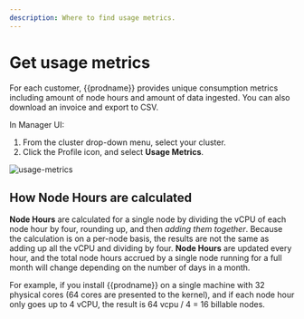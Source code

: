 ```yaml
---
description: Where to find usage metrics.
---
```


# Get usage metrics

For each customer, {{prodname}} provides unique consumption metrics including amount of node hours and amount of data ingested. You can also download an invoice and export to CSV.

In Manager UI:

1. From the cluster drop-down menu, select your cluster.
1. Click the Profile icon, and select **Usage Metrics**.

![usage-metrics](/img/calico-cloud/usage-metrics.png)

## How Node Hours are calculated

**Node Hours** are calculated for a single node by dividing the vCPU of each node hour by four, rounding up, and then *adding them together*. Because the calculation is on a per-node basis, the results are not the same as adding up all the vCPU and dividing by four. **Node Hours** are updated every hour, and the total node hours accrued by a single node running for a full month will change depending on the number of days in a month.

For example, if you install {{prodname}} on a single machine with 32 physical cores (64 cores are presented to the kernel), and if each node hour only goes up to 4 vCPU, the result is 64 vcpu / 4 = 16 billable nodes.

